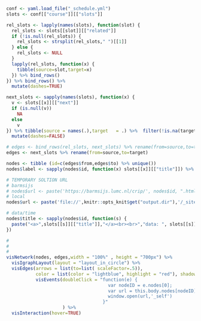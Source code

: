 ```r
conf <- yaml.load_file("_schedule.yml")
slots <- conf[["course"]][["slots"]]
```


```r
rel_slots <- lapply(names(slots), function(slot) {
  rel_slots <- slots[[slot]][["related"]] 
  if (!is.null(rel_slots)) {
    rel_slots <- strsplit(rel_slots," ")[[1]] 
  } else {
    rel_slots <- NULL
  }
  lapply(rel_slots, function(x) {
    tibble(source=slot,target=x)
  }) %>% bind_rows()
}) %>% bind_rows() %>% 
  mutate(dashes=TRUE)

next_slots <- sapply(names(slots), function(x) {
  v <- slots[[x]][["next"]] 
  if (is.null(v)) 
    NA
  else  
    v
}) %>% tibble(source = names(.),target   = .) %>%  filter(!is.na(target)) %>% 
  mutate(dashes=FALSE)

# edges <- bind_rows(rel_slots, next_slots) %>% rename(from=source,to=target)
edges <- next_slots %>% rename(from=source,to=target)

nodes <- tibble (id=c(edges$from,edges$to) %>% unique())
nodes$label <- sapply(nodes$id, function(x) slots[[x]][["title"]]) %>% as.character()

# TEMPORARY SOLTION URL
# barmsijs
# nodes$url <- paste('https://barmsijs.lumc.nl/crip/', nodes$id, ".html", sep="")
# local
nodes$url <- paste('file://',knitr::opts_knit$get("output.dir"),'/_site/', nodes$id, ".html", sep="")

# data/time
nodes$title <- sapply(nodes$id, function(s) {
  paste("<a>",slots[[s]][["title"]],"</a><br><br>","data: ", slots[[s]][["date"]], "<br> time:",slots[[s]][["time"]]) 
})

#
#
#
visNetwork(nodes, edges,width = "100%" , height = "700px") %>% 
  visIgraphLayout(layout = "layout_in_circle") %>% 
  visEdges(arrows = list(to=list( scaleFactor=.5)),
           color = list(color = "lightblue", highlight = "red"), shadow = TRUE) %>% 
           visEvents(doubleClick = "function(e) {
                                      var nodeID = e.nodes[0];
                                      var url = this.body.nodes[nodeID].options.url;
                                      window.open(url,'_self')
                                    }"
                     ) %>% 
  visInteraction(hover=TRUE) 

```

